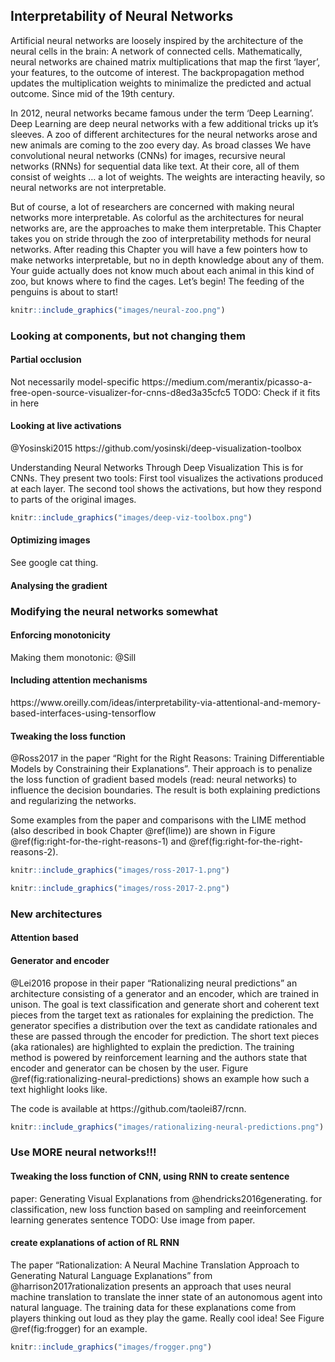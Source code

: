 ## Interpretability of Neural Networks {#nn}

Artificial neural networks are loosely inspired by the architecture of the neural cells in the brain: A network of connected cells. 
Mathematically, neural networks are chained matrix multiplications that map the first 'layer', your features, to the outcome of interest. 
The backpropagation method updates the multiplication weights to minimalize the predicted and actual outcome. 
Since mid of the 19th century. 

In 2012, neural networks became famous under the term 'Deep Learning'. 
Deep Learning are deep neural networks with a few additional tricks up it's sleeves. 
A zoo of different architectures for the neural networks arose and new animals are coming to the zoo every day. 
As broad classes We have convolutional neural networks (CNNs) for images, recursive neural networks (RNNs) for sequential data like text. 
At their core, all of them consist of weights ... a lot of weights. 
The weights are interacting heavily, so neural networks are not interpretable. 


But of course, a lot of researchers are concerned with making  neural networks more interpretable. 
As colorful as the architectures for neural networks are, are the approaches to make them interpretable.
This Chapter takes you on stride through the zoo of interpretability methods for neural networks. 
After reading this Chapter you will have a few pointers how to make networks interpretable, but no in depth knowledge about any of them. 
Your guide actually does not know much about each animal in this kind of zoo, but knows where to find the cages. 
Let's begin!
The feeding of the penguins is about to start!

```r
knitr::include_graphics("images/neural-zoo.png")
```

### Looking at components, but not changing them

#### Partial occlusion
Not necessarily model-specific
https://medium.com/merantix/picasso-a-free-open-source-visualizer-for-cnns-d8ed3a35cfc5
TODO: Check if it fits in here

#### Looking at live activations
@Yosinski2015
https://github.com/yosinski/deep-visualization-toolbox

Understanding Neural Networks Through Deep Visualization
This is for CNNs. 
They present two tools: 
First tool visualizes the activations produced at each layer. 
The second tool shows the activations, but how they respond to parts of the original images. 

```r
knitr::include_graphics("images/deep-viz-toolbox.png")
```




#### Optimizing images
See google cat thing.


#### Analysing the gradient


### Modifying the neural networks somewhat

#### Enforcing monotonicity
Making them monotonic: @Sill

#### Including attention mechanisms

https://www.oreilly.com/ideas/interpretability-via-attentional-and-memory-based-interfaces-using-tensorflow

#### Tweaking the loss function
@Ross2017 in the paper "Right for the Right Reasons: Training Differentiable Models by Constraining their Explanations".
Their approach is to penalize the loss function of gradient based models (read: neural networks) to influence the decision boundaries.
The result is both explaining predictions and regularizing the networks.

Some examples from the paper and comparisons with the LIME method (also described in book Chapter \@ref(lime)) are shown in Figure \@ref(fig:right-for-the-right-reasons-1) and \@ref(fig:right-for-the-right-reasons-2).

```r
knitr::include_graphics("images/ross-2017-1.png")
```

```r
knitr::include_graphics("images/ross-2017-2.png")
```

### New architectures

#### Attention based

#### Generator and encoder
@Lei2016 propose in their paper "Rationalizing neural predictions" an architecture consisting of a generator and an encoder, which are trained in unison.
The goal is text classification and generate short and coherent text pieces from the target text as rationales for explaining the prediction.
The generator specifies a distribution over the text as candidate rationales and these are passed through the encoder for prediction.
The short text pieces (aka rationales) are highlighted to explain the prediction.
The training method is powered by reinforcement learning and the authors state that encoder and generator can be chosen by the user.
Figure \@ref(fig:rationalizing-neural-predictions) shows an example how such a text highlight looks like.

The code is available at https://github.com/taolei87/rcnn.

```r
knitr::include_graphics("images/rationalizing-neural-predictions.png")
```


### Use MORE neural networks!!!



#### Tweaking the loss function of CNN, using RNN to create sentence

paper: Generating Visual Explanations from @hendricks2016generating.
for classification, new loss function based on sampling and reeinforcement learning generates sentence
TODO: Use image from paper.


#### create explanations of action of RL RNN
The paper "Rationalization: A Neural Machine Translation Approach to Generating Natural Language Explanations" from @harrison2017rationalization presents an approach that uses neural machine translation to translate the inner state of an autonomous agent into natural language.
The training data for these explanations come from players thinking out loud as they play the game.
Really cool idea!
See Figure \@ref(fig:frogger) for an example.


```r
knitr::include_graphics("images/frogger.png")
```
